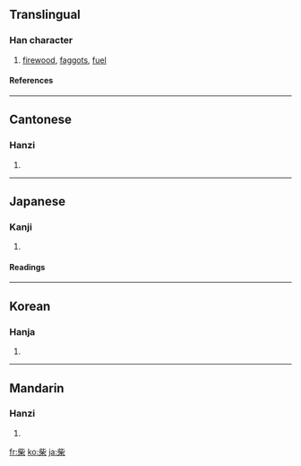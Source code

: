 {{see|茈}}

==Translingual==
===Han character===
{{Han char|rn=75|rad=木|as=05|sn=9|four=2190<sub>4</sub>|canj=卜心木 (YPD)}}
# [[firewood]], [[faggots]], [[fuel]]
====References====
{{Han ref|kx=0521.060|dkj=14664|dj=0909.040|hdz=21197.110|uh=67F4|ud=26612|bh=AEE3|bd=44771}}

----
==Cantonese==
===Hanzi===
{{yue-hanzi|jyut=|y=chaai4}}
# {{defn|Cantonese}}

----
==Japanese==
===Kanji===
{{ja-kanji|grade=|rs=木05}}
# {{defn|Japanese}} 
====Readings====
{{ja-readings|on=[[さい]] (sai), [[し]] (shi)|kun=[[しば]] (shiba)}}

----
==Korean==
===Hanja===
{{ko-hanja|hangeul=[[시]], [[채]]|eumhun=|rv=si, chae|mr=si, ch'ae|y=si, chay}}
# {{defn|Korean}}

----
==Mandarin==
===Hanzi===
{{cmn-hanzi|pin=[[chái]] ([[chai2]])|wg=ch'ai<sup>2</sup>}}
# {{defn|Mandarin}}

[[fr:柴]]
[[ko:柴]]
[[ja:柴]]